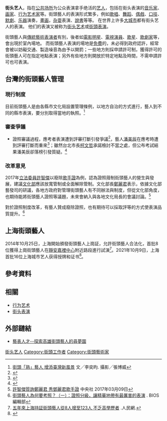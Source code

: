 {{地域中心|area=台灣}}
{{multiple image
   | footer    = 每位街頭藝人的表演形式都不同，在公空場所也不限任何地點，所以有的會選在室內的穿堂裡獻唱（左），有的會選在戶外的街頭上作畫（右）。
   | image1    = Female Singers Unit Have Sense in New Zuoying Station Hall 20140811.jpg
   | width1    = 197
   | caption1  = 左
   | image2    = Street Artist-2.jpg
   | width2    = 130
   | caption2  = 右
}}
'''街头艺人'''，指在[[公共场所|公共场所]]为公众表演拿手绝活的[[艺人|艺人]]，包括在街头表演的[[音乐家|音乐家]]、[[画家|画家]]、[[行为艺术家|行为艺术家]]等。街頭藝人的表演形式繁多，例如[[歌唱|歌唱]]、[[舞蹈|舞蹈]]、[[偶戲|偶戲]]、[[口技|口技]]、[[默劇|默劇]]、[[乐器|乐器]]演奏，[[畫|畫画]]，[[杂耍|杂耍]]表演、[[故事|說書]]等等。 在世界上许多[[大城市|大城市]]都有街头艺人的表演。 他们的表演又被称为[[街头艺术|街头艺术]]或[[街頭表演|街頭表演]]。

街頭藝人與[[傳統藝術表演者|傳統藝術表演者]]有別，後者如[[電影|電影]][[明星|明星]]、[[電視|電視]][[演員|演員]]、[[歌手|歌星]]、[[歌劇家|歌劇家]]等，會出現於室內場地。 而街頭藝人表演的場地是[[免費|免費]]的，未必得到政府認許，經常會被以妨礙交通、製造噪音為由予以開罰；一些地方則採申請許可制，獲得許可的街頭藝人可在指定地點表演；另外有些地方則開放於特定地點及時間，不需申請許可也可表演。

==台灣的街頭藝人管理==
===現行制度===
目前街頭藝人是由各縣市文化局設置管理條例，以地方自治的方式進行，藝人到不同的縣市表演，要分別取得當地的執照。<ref>[http://www.lifeplus.com.tw/news-8/hzdt4ugt25/ 街頭「熟」藝人 增添臺灣新風景]{{Dead link|date=2018年6月 |bot=InternetArchiveBot |fix-attempted=no }} 文╱李奕昀. 攝影╱張博威</ref>

===審查爭議===
* 證照審議過程，應考者表演遭到評審打斷引發爭議<ref>{{Cite web |url=http://www.appledaily.com.tw/realtimenews/article/new/20170522/1123919/ |title=評審刁難街頭藝人　老外目睹大怒：太侮辱人 |access-date=2017-07-14 |archive-date=2017-09-02 |archive-url=https://web.archive.org/web/20170902123120/http://www.appledaily.com.tw/realtimenews/article/new/20170522/1123919 |dead-url=no }}</ref>，藝人[[潘美辰|潘美辰]]在應考時遭到評審打斷而重來<ref>{{Cite web |url=http://www.appledaily.com.tw/realtimenews/article/new/20170601/1130406/ |title=【又是你】潘美辰考照也被打斷！　又是同一位評審 |access-date=2017-07-14 |archive-date=2017-10-08 |archive-url=https://web.archive.org/web/20171008033354/http://www.appledaily.com.tw/realtimenews/article/new/20170601/1130406/ |dead-url=no }}</ref>；雖然台北市長[[柯文哲|柯文哲]]承諾檢討不當之處，但公布考試結果潘美辰卻落榜引發質疑。<ref>{{Cite web |url=http://www.setn.com/News.aspx?NewsID=262354 |title=潘美辰沒考上街頭藝人！問落榜原因文化局這麼說... |access-date=2017-07-14 |archive-date=2017-08-20 |archive-url=https://web.archive.org/web/20170820110218/http://www.setn.com/News.aspx?NewsID=262354 |dead-url=no }}</ref>

===改革意見===
2017年[[立法委員|立法委員]][[許智傑|許智傑]]以廢除[[歌手證|歌手證]]為例，認為證照箝制街頭藝人的營生與發展，建議[[中華民國文化部|文化部]]應該放寬管制或全面解除管制。文化部長[[鄭麗君|鄭麗君]]表示，依據文化部藝發司的研議，各地方政府對管理街頭藝人有不同辦法與制度，但從文化部角度，也期待能將街頭藝人證照等議題，未來會納入與各地文化局長的會議討論。<ref>[http://www.chinatimes.com/realtimenews/20170309003138-260407 許智傑質詢鄭麗君 秀鄧麗君歌手證] {{Wayback|url=http://www.chinatimes.com/realtimenews/20170309003138-260407 |date=20190503230254 }} 中央社 2017年03月09日</ref>

對於證照制度改革，有藝人贊成廢除證照，也有期待可以採取評等的方式使表演品質提升。<ref>[http://www.biosmonthly.com/weekly_news_topic/8675 街頭藝人為何要考照？（一）：證照分級，讓精華地帶有最厲害的表演] {{Wayback|url=http://www.biosmonthly.com/weekly_news_topic/8675 |date=20191102115019 }}. BIOS編輯部</ref>

==上海街頭藝人==
2014年10月25日，上海開始頒發街頭藝人上崗証，允許街頭藝人合法化，首批8位獲得上崗街頭藝人在[[靜安嘉裡中心|靜安嘉裡中心]]附近路段進行試演<ref>[http://sh.people.com.cn/BIG5/n2/2018/0516/c134768-31582947.html 五年來上海持証街頭藝人從8人增至123人 不乏高學歷者] {{Wayback|url=http://sh.people.com.cn/BIG5/n2/2018/0516/c134768-31582947.html |date=20200719185705 }}.人民網.</ref>。2021年10月9日，上海首批16位上海城市艺人获得授牌和证书<ref>{{cite news |title=我为它欢唱 它给我力量 首批16位“上海城市艺人”今天获得授牌 |url=http://newsxmwb.xinmin.cn/wentihui/wtsh/2021/10/09/32040640.html}}</ref>。

== 參考資料 ==
{{Reflist}}

== 相關 ==
* [[行为艺术|行为艺术]]
* [[街头表演|街头表演]]

== 外部鏈結 ==

* [http://librarywork.taiwanschoolnet.org/cyberfair2013/sihwei3348199/htm/1-1.htm 藝表人才--探索高雄街頭藝人的尋夢園] {{Wayback|url=http://librarywork.taiwanschoolnet.org/cyberfair2013/sihwei3348199/htm/1-1.htm |date=20200208060944 }}

[[Category:街头艺人|]]
[[Category:街頭工作者|Category:街頭工作者]]
[[Category:街頭藝術家|Category:街頭藝術家]]